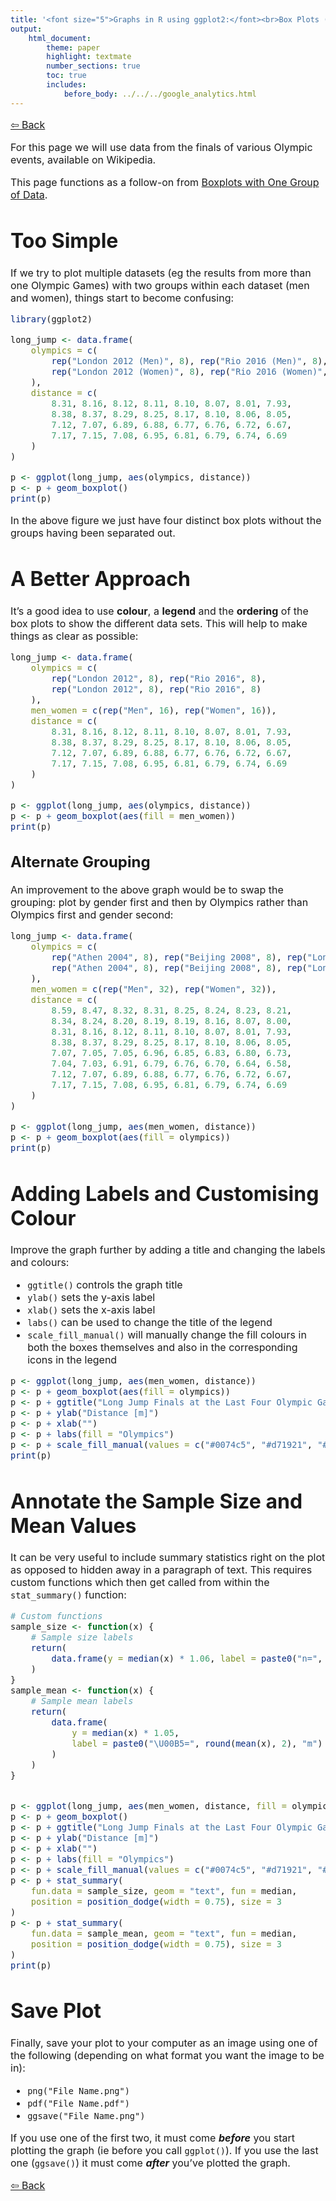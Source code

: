 ```yaml
---
title: '<font size="5">Graphs in R using ggplot2:</font><br>Box Plots (aka Box-and-Whisker Plots) with Multiple Groups'
output:
    html_document:
        theme: paper
        highlight: textmate
        number_sections: true
        toc: true
        includes:
            before_body: ../../../google_analytics.html
---
```


<font size="3">

[⇦ Back](../../../R.html)

For this page we will use data from the finals of various Olympic events, available on Wikipedia.

This page functions as a follow-on from [Boxplots with One Group of Data](boxplots_single_group.html).

Too Simple
==========
If we try to plot multiple datasets (eg the results from more than one Olympic Games) with two groups within each dataset (men and women), things start to become confusing:

```r
library(ggplot2)

long_jump <- data.frame(
    olympics = c(
        rep("London 2012 (Men)", 8), rep("Rio 2016 (Men)", 8),
        rep("London 2012 (Women)", 8), rep("Rio 2016 (Women)", 8)
    ),
    distance = c(
        8.31, 8.16, 8.12, 8.11, 8.10, 8.07, 8.01, 7.93,
        8.38, 8.37, 8.29, 8.25, 8.17, 8.10, 8.06, 8.05,
        7.12, 7.07, 6.89, 6.88, 6.77, 6.76, 6.72, 6.67,
        7.17, 7.15, 7.08, 6.95, 6.81, 6.79, 6.74, 6.69
    )
)

p <- ggplot(long_jump, aes(olympics, distance))
p <- p + geom_boxplot()
print(p)
```

In the above figure we just have four distinct box plots without the groups having been separated out.

A Better Approach
=================
It's a good idea to use **colour**, a **legend** and the **ordering** of the box plots to show the different data sets. This will help to make things as clear as possible:

```r
long_jump <- data.frame(
    olympics = c(
        rep("London 2012", 8), rep("Rio 2016", 8),
        rep("London 2012", 8), rep("Rio 2016", 8)
    ),
    men_women = c(rep("Men", 16), rep("Women", 16)),
    distance = c(
        8.31, 8.16, 8.12, 8.11, 8.10, 8.07, 8.01, 7.93,
        8.38, 8.37, 8.29, 8.25, 8.17, 8.10, 8.06, 8.05,
        7.12, 7.07, 6.89, 6.88, 6.77, 6.76, 6.72, 6.67,
        7.17, 7.15, 7.08, 6.95, 6.81, 6.79, 6.74, 6.69
    )
)

p <- ggplot(long_jump, aes(olympics, distance))
p <- p + geom_boxplot(aes(fill = men_women))
print(p)
```

Alternate Grouping
------------------
An improvement to the above graph would be to swap the grouping: plot by gender first and then by Olympics rather than Olympics first and gender second:

```r
long_jump <- data.frame(
    olympics = c(
        rep("Athen 2004", 8), rep("Beijing 2008", 8), rep("London 2012", 8), rep("Rio 2016", 8),
        rep("Athen 2004", 8), rep("Beijing 2008", 8), rep("London 2012", 8), rep("Rio 2016", 8)
    ),
    men_women = c(rep("Men", 32), rep("Women", 32)),
    distance = c(
        8.59, 8.47, 8.32, 8.31, 8.25, 8.24, 8.23, 8.21,
        8.34, 8.24, 8.20, 8.19, 8.19, 8.16, 8.07, 8.00,
        8.31, 8.16, 8.12, 8.11, 8.10, 8.07, 8.01, 7.93,
        8.38, 8.37, 8.29, 8.25, 8.17, 8.10, 8.06, 8.05,
        7.07, 7.05, 7.05, 6.96, 6.85, 6.83, 6.80, 6.73,
        7.04, 7.03, 6.91, 6.79, 6.76, 6.70, 6.64, 6.58,
        7.12, 7.07, 6.89, 6.88, 6.77, 6.76, 6.72, 6.67,
        7.17, 7.15, 7.08, 6.95, 6.81, 6.79, 6.74, 6.69
    )
)

p <- ggplot(long_jump, aes(men_women, distance))
p <- p + geom_boxplot(aes(fill = olympics))
print(p)
```

Adding Labels and Customising Colour
====================================
Improve the graph further by adding a title and changing the labels and colours:

- `ggtitle()` controls the graph title
- `ylab()` sets the y-axis label
- `xlab()` sets the x-axis label
- `labs()` can be used to change the title of the legend
- `scale_fill_manual()` will manually change the fill colours in both the boxes themselves and also in the corresponding icons in the legend

```r
p <- ggplot(long_jump, aes(men_women, distance))
p <- p + geom_boxplot(aes(fill = olympics))
p <- p + ggtitle("Long Jump Finals at the Last Four Olympic Games")
p <- p + ylab("Distance [m]")
p <- p + xlab("")
p <- p + labs(fill = "Olympics")
p <- p + scale_fill_manual(values = c("#0074c5", "#d71921", "#e400a3", "#00a650"))
print(p)
```

Annotate the Sample Size and Mean Values
========================================
It can be very useful to include summary statistics right on the plot as opposed to hidden away in a paragraph of text. This requires custom functions which then get called from within the `stat_summary()` function:

```r
# Custom functions
sample_size <- function(x) {
    # Sample size labels
    return(
        data.frame(y = median(x) * 1.06, label = paste0("n=", length(x)))
    )
}
sample_mean <- function(x) {
    # Sample mean labels
    return(
        data.frame(
            y = median(x) * 1.05,
            label = paste0("\U00B5=", round(mean(x), 2), "m")
        )
    )
}


p <- ggplot(long_jump, aes(men_women, distance, fill = olympics))
p <- p + geom_boxplot()
p <- p + ggtitle("Long Jump Finals at the Last Four Olympic Games")
p <- p + ylab("Distance [m]")
p <- p + xlab("")
p <- p + labs(fill = "Olympics")
p <- p + scale_fill_manual(values = c("#0074c5", "#d71921", "#e400a3", "#00a650"))
p <- p + stat_summary(
    fun.data = sample_size, geom = "text", fun = median,
    position = position_dodge(width = 0.75), size = 3
)
p <- p + stat_summary(
    fun.data = sample_mean, geom = "text", fun = median,
    position = position_dodge(width = 0.75), size = 3
)
print(p)
```

Save Plot
=========
Finally, save your plot to your computer as an image using one of the following (depending on what format you want the image to be in):

- `png("File Name.png")`
- `pdf("File Name.pdf")`
- `ggsave("File Name.png")`

If you use one of the first two, it must come __*before*__ you start plotting the graph (ie before you call `ggplot()`). If you use the last one (`ggsave()`) it must come __*after*__ you've plotted the graph.

[⇦ Back](../../../R.html)

</font>

